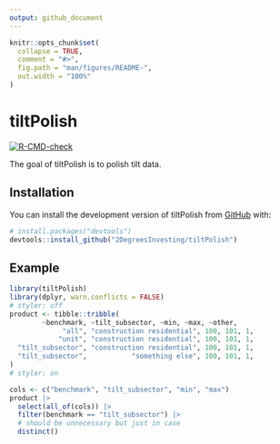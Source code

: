 ```yaml
---
output: github_document
---
```


<!-- README.md is generated from README.Rmd. Please edit that file -->

```r
knitr::opts_chunk$set(
  collapse = TRUE,
  comment = "#>",
  fig.path = "man/figures/README-",
  out.width = "100%"
)
```

# tiltPolish

<!-- badges: start -->
[![R-CMD-check](https://github.com/2DegreesInvesting/tiltPolish/actions/workflows/R-CMD-check.yaml/badge.svg)](https://github.com/2DegreesInvesting/tiltPolish/actions/workflows/R-CMD-check.yaml)
<!-- badges: end -->

The goal of tiltPolish is to polish tilt data.

## Installation

You can install the development version of tiltPolish from [GitHub](https://github.com/) with:

``` r
# install.packages("devtools")
devtools::install_github("2DegreesInvesting/tiltPolish")
```

## Example

```r
library(tiltPolish)
library(dplyr, warn.conflicts = FALSE)
# styler: off
product <- tibble::tribble(
        ~benchmark, ~tilt_subsector, ~min, ~max, ~other,
             "all", "construction residential", 100, 101, 1,
            "unit", "construction residential", 100, 101, 1,
  "tilt_subsector", "construction residential", 100, 101, 1,
  "tilt_subsector",           "something else", 100, 101, 1,
)
# styler: on

cols <- c("benchmark", "tilt_subsector", "min", "max")
product |> 
  select(all_of(cols)) |> 
  filter(benchmark == "tilt_subsector") |> 
  # should be unnecessary but just in case
  distinct()
```
